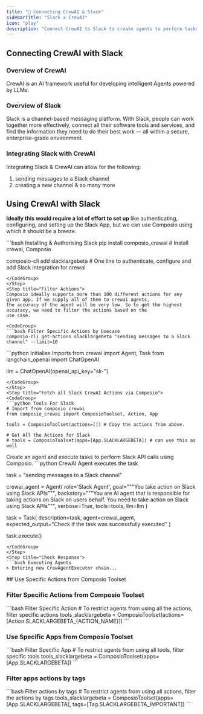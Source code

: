 ```yaml
---
title: "🚀 Connecting CrewAI & Slack"
sidebarTitle: "Slack x CrewAI"
icon: "play"
description: "Connect CrewAI to Slack to create agents to perform tasks using natural language"
---
```


## Connecting CrewAI with Slack

### Overview of CrewAI

CrewAI is an AI framework useful for developing intelligent Agents powered by LLMs.

### Overview of Slack

Slack is a channel-based messaging platform. With Slack, people can work together more effectively, connect all their software tools and services, and find the information they need to do their best work — all within a secure, enterprise-grade environment.

### Integrating Slack with CrewAI

Integrating Slack & CrewAI can allow for the following:

1. sending messages to a Slack channel
2. creating a new channel
& so many more

## Using CrewAI with Slack

<Steps>
<Step title="Setting Up the Environment">

**Ideally this would require a lot of effort to set up** like authenticating, configuring, and setting up the Slack App, but we can use Composio using which it should be a breeze.

<CodeGroup>
```bash Installing & Authorising Slack
pip install composio_crewai # Install crewai, Composio 

composio-cli add slacklargebeta # One line to authenticate, configure and add Slack integration for crewai
```
</CodeGroup>
</Step>
<Step title="Filter Actions">
Composio ideally supports more than 100 different actions for any given app. If we supply all of them to crewai agents, 
the accuracy of the agent will be very low. So to get the highest accuracy, we need to filter the actions based on the 
use case.

<CodeGroup>
```bash Filter Specific Actions by Usecase
composio-cli get-actions slacklargebeta "sending messages to a Slack channel" --limit=10
```
</CodeGroup>

</Step>
<Step title="Import Base Packages">

<CodeGroup>
```python Initialise Imports
from crewai import Agent, Task
from langchain_openai import ChatOpenAI

llm = ChatOpenAI(openai_api_key="sk-<OPENAI KEY>")
```
</CodeGroup>
</Step>
<Step title="Fetch all Slack CrewAI Actions via Composio">
<CodeGroup>
```python Tools For Slack
# Import from composio_crewai
from composio_crewai import ComposioToolset, Action, App

tools = ComposioToolset(actions=[]) # Copy the actions from above. 

# Get All the Actions for Slack
# tools = ComposioToolset(apps=[App.SLACKLARGEBETA]) # can use this as well
```
</CodeGroup>
</Step>
<Step title="Execute the Agent">
Create an agent and execute tasks to perform Slack API calls using Composio. 
<CodeGroup>
```python CrewAI Agent executes the task

task = "sending messages to a Slack channel"

crewai_agent = Agent(
    role='Slack Agent',
    goal="""You take action on Slack using Slack APIs""",
    backstory="""You are AI agent that is responsible for taking actions on Slack on users behalf. You need to take action on Slack using Slack APIs""",
    verbose=True,
    tools=tools,
    llm=llm
)

task = Task(
    description=task,
    agent=crewai_agent,
    expected_output="Check if the task was successfully executed"
)

task.execute()
```
</CodeGroup>
</Step>
<Step title="Check Response">
```bash Executing Agents
> Entering new CrewAgentExecutor chain...
```
</Step>
</Steps>
## Use Specific Actions from Composio Toolset

### Filter Specific Actions from Composio Toolset

<CodeGroup>
```bash Filter Specific Action
# To restrict agents from using all the actions, filter specific actions
tools_slacklargebeta = ComposioToolset(actions=[Action.SLACKLARGEBETA_{ACTION_NAME}])
```
</CodeGroup>

### Use Specific Apps from Composio Toolset
<CodeGroup>
```bash Filter Specific App
# To restrict agents from using all tools, filter specific tools
tools_slacklargebeta = ComposioToolset(apps=[App.SLACKLARGEBETA])
```
</CodeGroup>

### Filter apps actions by tags 
<CodeGroup>
```bash Filter actions by tags
# To restrict agents from using all actions, filter the actions by tags
tools_slacklargebeta = ComposioToolset(apps=[App.SLACKLARGEBETA], tags=[Tag.SLACKLARGEBETA_IMPORTANT])
```
</CodeGroup>
